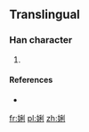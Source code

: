 ==Translingual==

===Han character===
{{Han char|rn=38|rad=女|as=07|sn=10|four=4240<sub>0</sub>|canj=女竹木弓 (VHDN)|ids=⿰[[女]][[利]]}}

# {{defn|Han|sort=女07}}

====References====
* {{Han ref|kx=0263.251|hdz=21052.101|uh=5A33|ud=23091|bh=D164|bd=53604}}

[[fr:娳]]
[[pl:娳]]
[[zh:娳]]